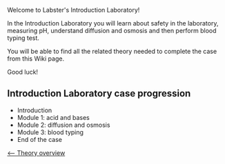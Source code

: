 Welcome to Labster's Introduction Laboratory!


In the Introduction Laboratory you will learn about safety in the laboratory, measuring pH, understand diffusion and osmosis and then perform blood typing test. 


You will be able to find all the related theory needed to complete the case from this Wiki page.


Good luck! 


==Introduction Laboratory case progression==
* Introduction
* Module 1: acid and bases
* Module 2: diffusion and osmosis
* Module 3: blood typing
* End of the case



[[Intro Lab|<-- Theory overview]]